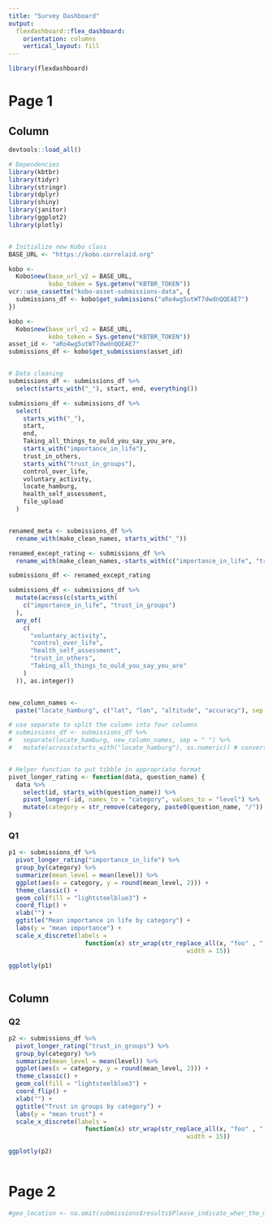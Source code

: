 ```yaml
---
title: "Survey Dashboard"
output: 
  flexdashboard::flex_dashboard:
    orientation: columns
    vertical_layout: fill
---
```


```r
library(flexdashboard)
```




Page 1
=====================================  
    
Column {data-width=350}
-------------------------------------



```r
devtools::load_all()

# Dependencies
library(kbtbr)
library(tidyr)
library(stringr)
library(dplyr)
library(shiny)
library(janitor)
library(ggplot2)
library(plotly)


# Initialize new Kobo class
BASE_URL <- "https://kobo.correlaid.org"

kobo <-
  Kobo$new(base_url_v2 = BASE_URL,
           kobo_token = Sys.getenv("KBTBR_TOKEN"))
vcr::use_cassette("kobo-asset-submissions-data", {
  submissions_df <- kobo$get_submissions("aRo4wg5utWT7dwdnQQEAE7")
})

kobo <-
  Kobo$new(base_url_v2 = BASE_URL,
           kobo_token = Sys.getenv("KBTBR_TOKEN"))
asset_id <- "aRo4wg5utWT7dwdnQQEAE7"
submissions_df <- kobo$get_submissions(asset_id)


# Data cleaning
submissions_df <- submissions_df %>%
  select(starts_with("_"), start, end, everything())

submissions_df <- submissions_df %>%
  select(
    starts_with("_"),
    start,
    end,
    Taking_all_things_to_ould_you_say_you_are,
    starts_with("importance_in_life"),
    trust_in_others,
    starts_with("trust_in_groups"),
    control_over_life,
    voluntary_activity,
    locate_hamburg,
    health_self_assessment,
    file_upload
  )


renamed_meta <- submissions_df %>%
  rename_with(make_clean_names, starts_with("_"))

renamed_except_rating <- submissions_df %>%
  rename_with(make_clean_names,-starts_with(c("importance_in_life", "trust_in_groups")))

submissions_df <- renamed_except_rating

submissions_df <- submissions_df %>%
  mutate(across(c(starts_with(
    c("importance_in_life", "trust_in_groups")
  ),
  any_of(
    c(
      "voluntary_activity",
      "control_over_life",
      "health_self_assessment",
      "trust_in_others",
      "Taking_all_things_to_ould_you_say_you_are"
    )
  )), as.integer))


new_column_names <-
  paste("locate_hamburg", c("lat", "lon", "altitude", "accuracy"), sep = "_")

# use separate to split the column into four columns
# submissions_df <- submissions_df %>%
#   separate(locate_hamburg, new_column_names, sep = " ") %>%
#   mutate(across(starts_with("locate_hamburg"), as.numeric)) # convert to double


# Helper function to put tibble in appropriate format
pivot_longer_rating <- function(data, question_name) {
  data %>%
    select(id, starts_with(question_name)) %>%
    pivot_longer(-id, names_to = "category", values_to = "level") %>%
    mutate(category = str_remove(category, paste0(question_name, "/")) %>% str_replace_all("_", " "))
}


```

### Q1

```r
p1 <- submissions_df %>% 
  pivot_longer_rating("importance_in_life") %>% 
  group_by(category) %>%
  summarize(mean_level = mean(level)) %>% 
  ggplot(aes(x = category, y = round(mean_level, 2))) +
  theme_classic() +
  geom_col(fill = "lightsteelblue3") +
  coord_flip() +
  xlab("") + 
  ggtitle("Mean importance in life by category") +
  labs(y = "mean importance") +
  scale_x_discrete(labels = 
                     function(x) str_wrap(str_replace_all(x, "foo" , " "),
                                                 width = 15))

ggplotly(p1)
  
```






Column {data-width=350}
-----------------------------------------------------------------------

### Q2

```r
p2 <- submissions_df %>% 
  pivot_longer_rating("trust_in_groups") %>% 
  group_by(category) %>%
  summarize(mean_level = mean(level)) %>% 
  ggplot(aes(x = category, y = round(mean_level, 2))) +
  theme_classic() +
  geom_col(fill = "lightsteelblue3") +
  coord_flip() +
  xlab("") + 
  ggtitle("Trust in groups by category") +
  labs(y = "mean trust") +
  scale_x_discrete(labels = 
                     function(x) str_wrap(str_replace_all(x, "foo" , " "),
                                                 width = 15))

ggplotly(p2)
  
```


Page 2
===================================== 

```r
#geo_location <- na.omit(submissions$results$Please_indicate_wher_the_map_is_Hamburg)[1:3] 
```



